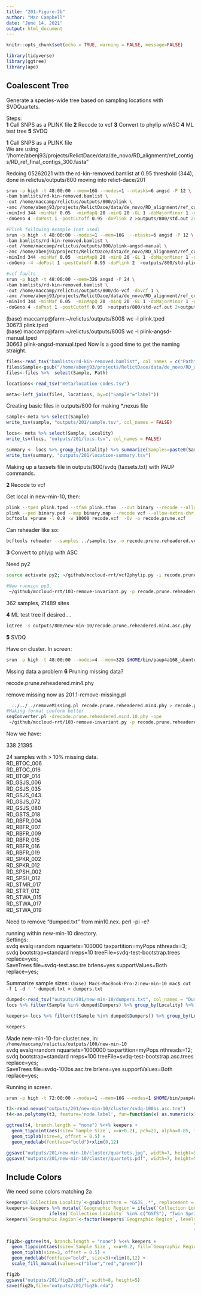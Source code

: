 ```yaml
---
title: "201-Figure-2b"
author: "Mac Campbell"
date: "June 14, 2021"
output: html_document
---
```


```r
knitr::opts_chunk$set(echo = TRUE, warning = FALSE, message=FALSE)
```


```r
library(tidyverse)
library(ggtree)
library(ape)
```

## Coalescent Tree
Generate a species-wide tree based on sampling locations with SVDQuartets.

Steps:     
__1__ Call SNPS as a PLINK file
__2__ Recode to vcf
__3__ Convert to phylip w/ASC
__4__ ML test tree
__5__ SVDQ

__1__ Call SNPS as a PLINK file    
We are using "/home/abenj93/projects/RelictDace/data/de_novo/RD_alignment/ref_contigs/RD_ref_final_contigs_300.fasta"    

Redoing 05262021 with the rd-kin-removed.bamlist at 0.95 threshold (344), done in relictus/outputs/800 moving into relict-dace/201
```sh
srun -p high -t 48:00:00 --mem=16G --nodes=1 --ntasks=6 angsd -P 12 \
-bam bamlists/rd-kin-removed.bamlist \
-out /home/maccamp/relictus/outputs/800/plink \
-anc /home/abenj93/projects/RelictDace/data/de_novo/RD_alignment/ref_contigs/RD_ref_final_contigs_300.fasta \
-minInd 344 -minMaf 0.05  -minMapQ 20 -minQ 20 -GL 1 -doMajorMinor 1 -doMaf 1 -SNP_pval 1e-6 \
-doGeno 4 -doPost 1 -postCutoff 0.95 -doPlink 2 >outputs/800/std.out 2>outputs/800/std.err &

#Plink following example (not used)
srun -p high -t 48:00:00 --nodes=1 --mem=16G  --ntasks=6 angsd -P 12 \
-bam bamlists/rd-kin-removed.bamlist \
-out /home/maccamp/relictus/outputs/800/plink-angsd-manual \
-anc /home/abenj93/projects/RelictDace/data/de_novo/RD_alignment/ref_contigs/RD_ref_final_contigs_300.fasta \
-minInd 344 -minMaf 0.05  -minMapQ 20 -minQ 20 -GL 1 -doMajorMinor 1 -doMaf 2 -doCounts 1 -SNP_pval 1e-6 \
-doGeno -4 -doPost 1 -postCutoff 0.95 -doPlink 2  >outputs/800/std-plink.out 2>outputs/800/std-plink.err &

#vcf faults
srun -p high -t 48:00:00 --mem=32G angsd -P 24 \
-bam bamlists/rd-kin-removed.bamlist \
-out /home/maccamp/relictus/outputs/800/do-vcf -dovcf 1 \
-anc /home/abenj93/projects/RelictDace/data/de_novo/RD_alignment/ref_contigs/RD_ref_final_contigs_300.fasta \
-minInd 344 -minMaf 0.05  -minMapQ 20 -minQ 20 -GL 1 -doMajorMinor 1 -doMaf 1 -SNP_pval 1e-6 \
-doGeno 4 -doPost 1 -postCutoff 0.95  >outputs/800/std-vcf.out 2>outputs/800/std-vcf.err &
```

(base) maccamp@farm:~/relictus/outputs/800$ wc -l plink.tped      
30673 plink.tped      
(base) maccamp@farm:~/relictus/outputs/800$ wc -l plink-angsd-manual.tped      
30663 plink-angsd-manual.tped
Now is a good time to get the naming straight.       

```r
files<-read_tsv("bamlists/rd-kin-removed.bamlist", col_names = c("Path"))
files$Sample<-gsub("/home/abenj93/projects/RelictDace/data/de_novo/RD_alignment/RAD_align/|_R1.sort.proper.rmdup.bam","",files$Path) 
files<-files %>%  select(Sample, Path)

locations<-read_tsv("meta/location-codes.tsv")

meta<-left_join(files, locations, by=c("Sample"="label"))
```


Creating basic files in outputs/800 for making *.nexus file

```r
sample<-meta %>% select(Sample)
write_tsv(sample, "outputs/201/sample.tsv", col_names = FALSE)

locs<- meta %>% select(Sample, Locality)
write_tsv(locs, "outputs/201/locs.tsv", col_names = FALSE)

summary <- locs %>% group_by(Locality) %>% summarize(Samples=paste0(Sample, collapse="\t"))
write_tsv(summary, "outputs/201/location-summary.tsv")
```

Making up a taxsets file in outputs/800/svdq (taxsets.txt) with PAUP commands.     

__2__ Recode to vcf

Get local in new-min-10, then:
```sh
plink --tped plink.tped --tfam plink.tfam  --out binary --recode --allow-extra-chr --noweb
plink --ped binary.ped --map binary.map --recode vcf --allow-extra-chr -out recode
bcftools +prune -l 0.9 -w 10000 recode.vcf  -Ov -o recode.prune.vcf
```


Can reheader like so:
```sh
bcftools reheader --samples ../sample.tsv -o recode.prune.reheadered.vcf recode.prune.vcf
```

__3__ Convert to phlyip with ASC

Need py2
```sh
source activate py2; ~/github/mccloud-rrt/vcf2phylip.py -i recode.prune.reheadered.vcf; conda deactivate;

#Now runnign py3, 
 ~/github/mccloud-rrt/103-remove-invariant.py -p recode.prune.reheadered.min4.phy -o recode.prune.reheadered.min4.asc.phy
```

362 samples, 21489 sites

__4__ ML test tree if desired....

```sh
iqtree -s outputs/800/new-min-10/recode.prune.reheadered.min4.asc.phy -st DNA -m MFP+ASC -bb 1000 -alrt 1000 -redo
```


__5__ SVDQ

Have on cluster. In screen:

```sh
srun -p high -t 48:00:00 --nodes=4 --mem=32G $HOME/bin/paup4a168_ubuntu64 800.nex
```

Mssing data a problem
__6__ Pruning missing data?

recode.prune.reheadered.min4.phy

remove missing now as 201.1-remove-missing.pl
```sh
  ../../../removeMissing.pl recode.prune.reheadered.min4.phy > recode.prune.reheadered.min4.10.phy
#Making format conform better
seqConverter.pl -drecode.prune.reheadered.min4.10.phy -ope
 ~/github/mccloud-rrt/103-remove-invariant.py -p recode.prune.reheadered.min4.10.phylip -o recode.prune.reheadered.min4.10.asc.phy
```

Now we have:         

338 21395         

24 samples with > 10% missing data.         
RD_BTOC_006         
RD_BTOC_016         
RD_BTQP_014         
RD_GSJS_006         
RD_GSJS_035         
RD_GSJS_043         
RD_GSJS_072         
RD_GSJS_080         
RD_GSTS_018         
RD_RBFR_004         
RD_RBFR_007         
RD_RBFR_009         
RD_RBFR_015         
RD_RBFR_016         
RD_RBFR_019         
RD_SPKR_002         
RD_SPKR_012         
RD_SPSH_002         
RD_SPSH_012         
RD_STMR_017         
RD_STRT_012         
RD_STWA_015         
RD_STWA_017         
RD_STWA_019         
         
Need to remove "dumped.txt" from min10.nex. perl -pi -e?    

 
running within new-min-10 directory.         
Settings:    
svdq evalq=random nquartets=100000 taxpartition=myPops nthreads=3;       
svdq bootstrap=standard nreps=10 treeFile=svdq-test-bootstrap.trees replace=yes;        
SaveTrees file=svdq-test.asc.tre brlens=yes supportValues=Both replace=yes;        

Summarize sample sizes:
`(base) Macs-MacBook-Pro-2:new-min-10 mac$ cut -f 1 -d ' ' dumped.txt > dumpers.txt`      

```r
dumped<-read_tsv("outputs/201/new-min-10/dumpers.txt", col_names = "Dumpers")
locs %>% filter(Sample %in% dumped$Dumpers) %>% group_by(Locality) %>% summarize(Count=n())
```

```r
keepers<-locs %>% filter(!(Sample %in% dumped$Dumpers)) %>% group_by(Locality) %>% summarize(`Sample Size`=n())

keepers
```

Made new-min-10-for-cluster.nex, in:     
`/home/maccamp/relictus/outputs/100/new-min-10`     
svdq evalq=random nquartets=1000000 taxpartition=myPops nthreads=12;     
svdq bootstrap=standard nreps=100 treeFile=svdq-test-bootstrap.asc.trees replace=yes;       
SaveTrees file=svdq-100bs.asc.tre brlens=yes supportValues=Both replace=yes;         
     
Running in screen.      
```sh
srun -p high -t 72:00:00 --nodes=1 --mem=16G --nodes=1 $HOME/bin/paup4a168_ubuntu64 new-min-10-for-cluster.nex
```

```r
t3<-read.nexus("outputs/201/new-min-10/cluster/svdq-100bs.asc.tre")
t4<-as.polytomy(t3, feature='node.label', fun=function(x) as.numeric(x) < 70)

ggtree(t4, branch.length = "none") %<+% keepers +
  geom_tippoint(aes(size=`Sample Size`, x=x+0.2), pch=21, alpha=0.85, fill="grey50") +
  geom_tiplab(size=4, offset = 0.5) + 
  geom_nodelab(fontface="bold")+xlim(0,12)

ggsave("outputs/201/new-min-10/cluster/quartets.jpg", width=7, height=5)
ggsave("outputs/201/new-min-10/cluster/quartets.pdf", width=7, height=5)

```


## Include Colors
We need some colors matching 2a

```r

keepers$`Collection Locality`<-gsub(pattern = "GSJS_.*", replacement = "GSJS", keepers$Locality)
keepers<-keepers %>% mutate(`Geographic Region`= ifelse(`Collection Locality` %in% c("BTOC","BTQP","RBFL","RBFR","RBRL","P226","P246"), "Western Valleys", 
                ifelse(`Collection Locality` %in% c("GSTS"), "Twin Springs", "Eastern Valleys")))
keepers$`Geographic Region`<-factor(keepers$`Geographic Region`, levels=c("Eastern Valleys", 
                                                                      "Western Valleys",
                                                                      "Twin Springs"))
```


```r
fig2b<-ggtree(t4, branch.length = "none") %<+% keepers +
  geom_tippoint(aes(size=`Sample Size`, x=x+0.2, fill=`Geographic Region`), pch=21, alpha=0.85) +
  geom_tiplab(size=3, offset = 0.5) + 
  geom_nodelab(fontface="bold", size=3)+xlim(0,12) +
  scale_fill_manual(values=c("blue","red","green"))

fig2b
ggsave("outputs/201/fig2b.pdf", width=8, height=5)
save(fig2b,file="outputs/201/fig2b.rda")

```
